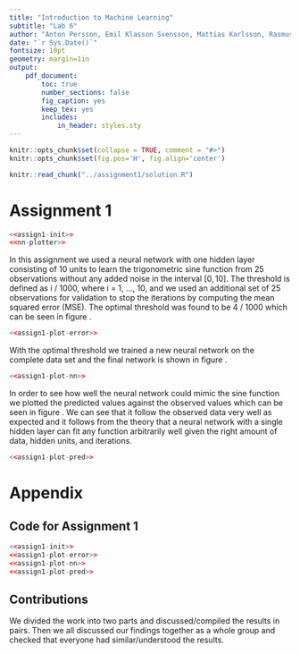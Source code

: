 ```yaml
---
title: "Introduction to Machine Learning"
subtitle: "Lab 6"
author: "Anton Persson, Emil Klasson Svensson, Mattias Karlsson, Rasmus Holm"
date: "`r Sys.Date()`"
fontsize: 10pt
geometry: margin=1in
output:
    pdf_document:
        toc: true
        number_sections: false
        fig_caption: yes
        keep_tex: yes
        includes:
            in_header: styles.sty
---
```


```r
knitr::opts_chunk$set(collapse = TRUE, comment = "#>")
knitr::opts_chunk$set(fig.pos='H', fig.align='center')

knitr::read_chunk("../assignment1/solution.R")
```

\newpage

# Assignment 1
```r
<<assign1-init>>
<<nn-plotter>>
```

In this assignment we used a neural network with one hidden layer consisting of 10 units to learn the trigonometric sine function from 25 observations without any added noise in the interval $\left[ 0, 10 \right]$. The threshold is defined as i / 1000, where i = 1, $\ldots$, 10, and we used an additional set of 25 observations for validation to stop the iterations by computing the mean squared error (MSE). The optimal threshold was found to be 4 / 1000 which can be seen in figure \ref{fig:error}.

```r
<<assign1-plot-error>>
```

With the optimal threshold we trained a new neural network on the complete data set and the final network is shown in figure \ref{fig:nn}.

```r
<<assign1-plot-nn>>
```

In order to see how well the neural network could mimic the sine function we plotted the predicted values against the observed values which can be seen in figure \ref{fig:pred}. We can see that it follow the observed data very well as expected and it follows from the theory that a neural network with a single hidden layer can fit any function arbitrarily well given the right amount of data, hidden units, and iterations.

```r
<<assign1-plot-pred>>
```

\newpage

# Appendix

## Code for Assignment 1
```r
<<assign1-init>>
<<assign1-plot-error>>
<<assign1-plot-nn>>
<<assign1-plot-pred>>
```

## Contributions
We divided the work into two parts and discussed/compiled the results in pairs. Then we all discussed our findings together as a whole group and checked that everyone had similar/understood the results.
